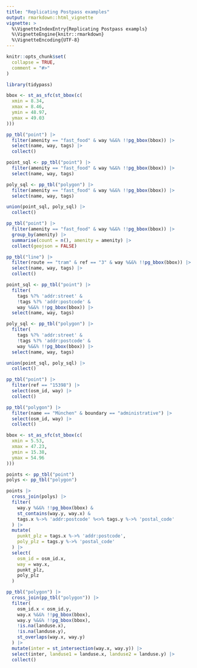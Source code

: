 ```yaml
---
title: "Replicating Postpass examples"
output: rmarkdown::html_vignette
vignette: >
  %\VignetteIndexEntry{Replicating Postpass exampls}
  %\VignetteEngine{knitr::rmarkdown}
  %\VignetteEncoding{UTF-8}
---
```


```r
knitr::opts_chunk$set(
  collapse = TRUE,
  comment = "#>"
)
```

```r
library(tidypass)
```

```r
bbox <- st_as_sfc(st_bbox(c(
  xmin = 8.34,
  xmax = 8.46,
  ymin = 48.97,
  ymax = 49.03
)))

pp_tbl("point") |>
  filter(amenity == "fast_food" & way %&&% !!pg_bbox(bbox)) |>
  select(name, way, tags) |>
  collect()
```


```r
point_sql <- pp_tbl("point") |>
  filter(amenity == "fast_food" & way %&&% !!pg_bbox(bbox)) |>
  select(name, way, tags)

poly_sql <- pp_tbl("polygon") |>
  filter(amenity == "fast_food" & way %&&% !!pg_bbox(bbox)) |>
  select(name, way, tags)

union(point_sql, poly_sql) |>
  collect()
```


```r
pp_tbl("point") |>
  filter(amenity == "fast_food" & way %&&% !!pg_bbox(bbox)) |>
  group_by(amenity) |>
  summarise(count = n(), amenity = amenity) |>
  collect(geojson = FALSE)
```



```r
pp_tbl("line") |>
  filter(route == "tram" & ref == "3" & way %&&% !!pg_bbox(bbox)) |>
  select(name, way, tags) |>
  collect()
```


```r
point_sql <- pp_tbl("point") |>
  filter(
    tags %?% 'addr:street' &
    !tags %?% 'addr:postcode' &
    way %&&% !!pg_bbox(bbox)) |>
  select(name, way, tags)

poly_sql <- pp_tbl("polygon") |>
  filter(
    tags %?% 'addr:street' &
    !tags %?% 'addr:postcode' &
    way %&&% !!pg_bbox(bbox)) |>
  select(name, way, tags)

union(point_sql, poly_sql) |>
  collect()
```

```r
pp_tbl("point") |>
  filter(ref == "15398") |>
  select(osm_id, way) |>
  collect()

pp_tbl("polygon") |>
  filter(name == "München" & boundary == "administrative") |>
  select(osm_id, way) |>
  collect()
```


```r
bbox <- st_as_sfc(st_bbox(c(
  xmin = 5.53,
  xmax = 47.23,
  ymin = 15.38,
  ymax = 54.96
)))

points <- pp_tbl("point")
polys <- pp_tbl("polygon")

points |>
  cross_join(polys) |>
  filter(
    way.y %&&% !!pg_bbox(bbox) &
    st_contains(way.y, way.x) &
    tags.x %->% 'addr:postcode' %<>% tags.y %->% 'postal_code'
  ) |>
  mutate(
    punkt_plz = tags.x %->% 'addr:postcode',
    poly_plz = tags.y %->% 'postal_code'
  ) |>
  select(
    osm_id = osm_id.x,
    way = way.x,
    punkt_plz,
    poly_plz
  )
```


```r
pp_tbl("polygon") |>
  cross_join(pp_tbl("polygon")) |>
  filter(
    osm_id.x < osm_id.y,
    way.x %&&% !!pg_bbox(bbox),
    way.y %&&% !!pg_bbox(bbox),
    !is.na(landuse.x),
    !is.na(landuse.y),
    st_overlaps(way.x, way.y)
  ) |>
  mutate(inter = st_intersection(way.x, way.y)) |>
  select(inter, landuse1 = landuse.x, landuse2 = landuse.y) |>
  collect()
```
